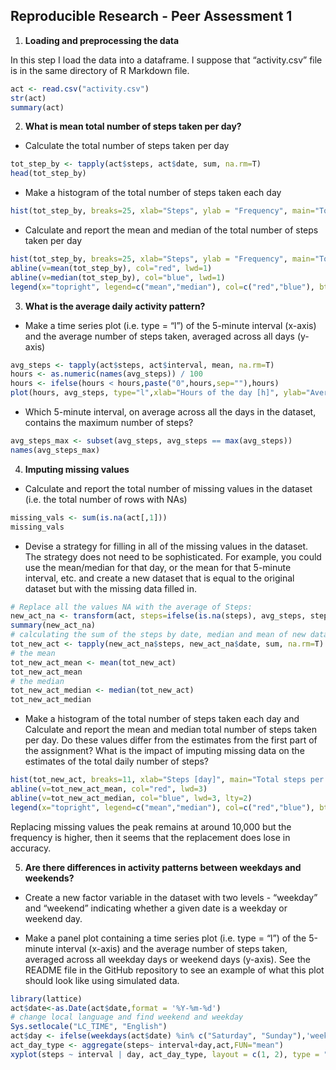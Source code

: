 ## Reproducible Research - Peer Assessment 1

1.  **Loading and preprocessing the data**

In this step I load the data into a dataframe. I suppose that "activity.csv" file is 
in the same directory of R Markdown file.

```r
act <- read.csv("activity.csv")
str(act)
summary(act)

```
2. **What is mean total number of steps taken per day?**

+ Calculate the total number of steps taken per day
```r
tot_step_by <- tapply(act$steps, act$date, sum, na.rm=T)       
head(tot_step_by)
```

+ Make a histogram of the total number of steps taken each day
```r
hist(tot_step_by, breaks=25, xlab="Steps", ylab = "Frequency", main="Total steps per day")
```

+ Calculate and report the mean and median of the total number of steps taken per day
```r
hist(tot_step_by, breaks=25, xlab="Steps", ylab = "Frequency", main="Total steps per day")
abline(v=mean(tot_step_by), col="red", lwd=1)
abline(v=median(tot_step_by), col="blue", lwd=1)
legend(x="topright", legend=c("mean","median"), col=c("red","blue"), bty="n", lwd=1)
```

3. **What is the average daily activity pattern?**

+ Make a time series plot (i.e. type = "l") of the 5-minute interval (x-axis) and the average number of steps taken, averaged across all days (y-axis)
```r
avg_steps <- tapply(act$steps, act$interval, mean, na.rm=T)
hours <- as.numeric(names(avg_steps)) / 100
hours <- ifelse(hours < hours,paste("0",hours,sep=""),hours)
plot(hours, avg_steps, type="l",xlab="Hours of the day [h]", ylab="Average number of steps",main="Average daily activity pattern")

```

+ Which 5-minute interval, on average across all the days in the dataset, contains the maximum number of steps?
```r
avg_steps_max <- subset(avg_steps, avg_steps == max(avg_steps))
names(avg_steps_max)
```

4. **Imputing missing values**

+ Calculate and report the total number of missing values in the dataset (i.e. the total number of rows with NAs)

```r
missing_vals <- sum(is.na(act[,1]))
missing_vals
```

+ Devise a strategy for filling in all of the missing values in the dataset. The strategy does not need to be sophisticated. For example, you could use the mean/median for that day, or the mean for that 5-minute interval, etc. and create a new dataset that is equal to the original dataset but with the missing data filled in.

```r
# Replace all the values NA with the average of Steps:
new_act_na <- transform(act, steps=ifelse(is.na(steps), avg_steps, steps))
summary(new_act_na)
# calculating the sum of the steps by date, median and mean of new dataframe
tot_new_act <- tapply(new_act_na$steps, new_act_na$date, sum, na.rm=T)
# the mean
tot_new_act_mean <- mean(tot_new_act)
tot_new_act_mean
# the median
tot_new_act_median <- median(tot_new_act)
tot_new_act_median
```

+ Make a histogram of the total number of steps taken each day and Calculate and report the mean and median total number of steps taken per day. Do these values differ from the estimates from the first part of the assignment? What is the impact of imputing missing data on the estimates of the total daily number of steps?

```r
hist(tot_new_act, breaks=11, xlab="Steps [day]", main="Total steps per day")
abline(v=tot_new_act_mean, col="red", lwd=3)
abline(v=tot_new_act_median, col="blue", lwd=3, lty=2)
legend(x="topright", legend=c("mean","median"), col=c("red","blue"), bty="n", lwd=3)

```

Replacing missing values the peak remains at around 10,000 but the frequency is higher, then it seems that the replacement does lose in accuracy.

5. **Are there differences in activity patterns between weekdays and weekends?**

+ Create a new factor variable in the dataset with two levels - "weekday" and "weekend" indicating whether a given date is a weekday or weekend day.

+ Make a panel plot containing a time series plot (i.e. type = "l") of the 5-minute interval (x-axis) and the average number of steps taken, averaged across all weekday days or weekend days (y-axis). See the README file in the GitHub repository to see an example of what this plot should look like using simulated data.


```r
library(lattice)
act$date<-as.Date(act$date,format = '%Y-%m-%d')
# change local language and find weekend and weekday
Sys.setlocale("LC_TIME", "English")
act$day <- ifelse(weekdays(act$date) %in% c("Saturday", "Sunday"),'weekend','weekday')
act_day_type <- aggregate(steps~ interval+day,act,FUN="mean")
xyplot(steps ~ interval | day, act_day_type, layout = c(1, 2), type = "l", col="blue", xlab="interval", ylab="average steps", main="Average steps")
```














